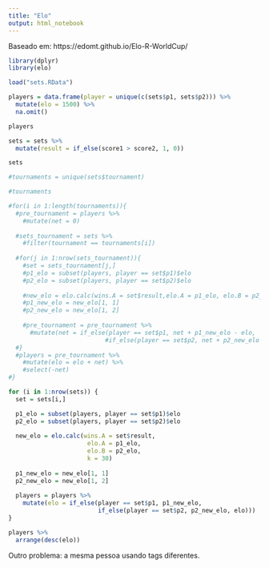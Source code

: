 ```yaml
---
title: "Elo"
output: html_notebook
---
```


Baseado em: https://edomt.github.io/Elo-R-WorldCup/

```r
library(dplyr)
library(elo)

load("sets.RData")
```

```r
players = data.frame(player = unique(c(sets$p1, sets$p2))) %>%
  mutate(elo = 1500) %>%
  na.omit()

players
```

```r
sets = sets %>%
  mutate(result = if_else(score1 > score2, 1, 0))

sets
```

```r
#tournaments = unique(sets$tournament)

#tournaments
```

```r
#for(i in 1:length(tournaments)){
  #pre_tournament = players %>%
    #mutate(net = 0)
  
  #sets_tournament = sets %>%
    #filter(tournament == tournaments[i])
  
  #for(j in 1:nrow(sets_tournament)){
    #set = sets_tournament[j,]
    #p1_elo = subset(players, player == set$p1)$elo
    #p2_elo = subset(players, player == set$p2)$elo
    
    #new_elo = elo.calc(wins.A = set$result,elo.A = p1_elo, elo.B = p2_elo, k = 20)
    #p1_new_elo = new_elo[1, 1]
    #p2_new_elo = new_elo[1, 2]
    
    #pre_tournament = pre_tournament %>%
      #mutate(net = if_else(player == set$p1, net + p1_new_elo - elo,
                           #if_else(player == set$p2, net + p2_new_elo - elo, net)))
  #}
  #players = pre_tournament %>%
    #mutate(elo = elo + net) %>%
    #select(-net)
#}
```

```r
for (i in 1:nrow(sets)) {
  set = sets[i,]

  p1_elo = subset(players, player == set$p1)$elo
  p2_elo = subset(players, player == set$p2)$elo
  
  new_elo = elo.calc(wins.A = set$result,
                      elo.A = p1_elo,
                      elo.B = p2_elo,
                      k = 30)
  
  p1_new_elo = new_elo[1, 1]
  p2_new_elo = new_elo[1, 2]
  
  players = players %>%
    mutate(elo = if_else(player == set$p1, p1_new_elo,
                         if_else(player == set$p2, p2_new_elo, elo)))
}
```

```r
players %>%
  arrange(desc(elo))
```

Outro problema: a mesma pessoa usando tags diferentes.

